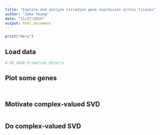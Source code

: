 ```yaml
---
title: "Explore and analyze circadian gene expression across tissues"
author: "Jake Yeung"
date: "11/27/2019"
output: html_document
---
```


```r
print("Here")
```

## Load data

```r

# GR_2018_Primetime_Objects
```

## Plot some genes

```{}


```


## Motivate complex-valued SVD

```{}

```

## Do complex-valued SVD

```{}


```

